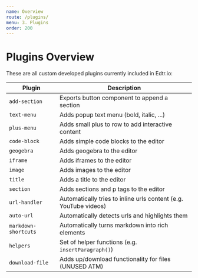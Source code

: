 ```yaml
---
name: Overview
route: /plugins/
menu: 3. Plugins
order: 200
---
```


# Plugins Overview
These are all custom developed plugins currently included in Edtr.io:

| Plugin               | Description                                  |
| -------------------- | -------------------------------------------- |
| `add-section`        | Exports button component to append a section |
| `text-menu`          | Adds popup text menu (bold, italic, ...)     |
| `plus-menu`          | Adds small plus to row to add interactive content |
| `code-block`         | Adds simple code blocks to the editor        |
| `geogebra`           | Adds geogebra to the editor                  |
| `iframe`             | Adds iframes to the editor                   |
| `image`              | Adds images to the editor                    |
| `title`              | Adds a title to the editor                   |
| `section`            | Adds sections and p tags to the editor       |
| `url-handler`        | Automatically tries to inline urls content (e.g. YouTube videos) |
| `auto-url`           | Automatically detects urls and highlights them |
| `markdown-shortcuts` | Automatically turns markdown into rich elements |
| `helpers`            | Set of helper functions (e.g. `insertParagraph()`) |
| `download-file`      | Adds up/download functionality for files (UNUSED ATM) |
